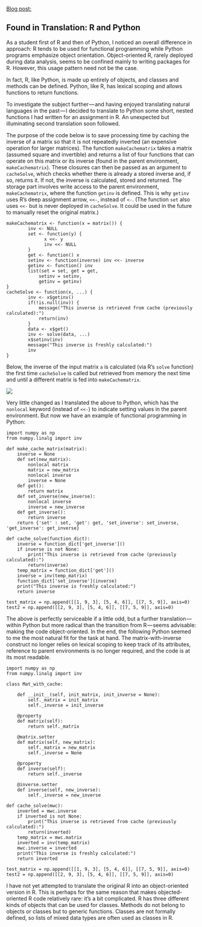 [Blog post:](https://medium.com/@idontneedtoseethat/found-in-translation-r-and-python-f5dac417426f)

## Found in Translation: R and Python

As a student first of R and then of Python, I noticed an overall difference in approach: R tends to be used for functional programming while Python programs emphasize object orientation. Object-oriented R, rarely deployed during data analysis, seems to be confined mainly to writing packages for R. However, this usage pattern need not be the case.

In fact, R, like Python, is made up entirely of objects, and classes and methods can be defined. Python, like R, has lexical scoping and allows functions to return functions.

To investigate the subject further — and having enjoyed translating natural languages in the past — I decided to translate to Python some short, nested functions I had written for an assignment in R. An unexpected but illuminating second translation soon followed.

The purpose of the code below is to save processing time by caching the inverse of a matrix so that it is not repeatedly inverted (an expensive operation for larger matrices). The function `makeCachematrix` takes a matrix (assumed square and invertible) and returns a list of four functions that can operate on this matrix or its inverse (found in the parent environment, `makeCachematrix`). These closures can then be passed as an argument to `cacheSolve`, which checks whether there is already a stored inverse and, if so, returns it. If not, the inverse is calculated, stored and returned. The storage part involves write access to the parent environment, `makeCachematrix`, where the function `getinv` is defined. This is why `getinv` uses R’s deep assignment arrow, `<<-`, instead of `<-`. (The function `set` also uses `<<-` but is never deployed in `cacheSolve`. It could be used in the future to manually reset the original matrix.)

```
makeCachematrix <- function(x = matrix()) {
        inv <- NULL
        set <- function(y) {
              x <<- y
              inv <<- NULL
        }
        get <- function() x
        setinv <- function(inverse) inv <<- inverse
        getinv <- function() inv
        list(set = set, get = get,
            setinv = setinv,
            getinv = getinv)
}
cacheSolve <- function(x, ...) {
        inv <- x$getinv()
        if(!is.null(inv)) {
            message("This inverse is retrieved from cache (previously calculated):")
            return(inv)
        }
        data <- x$get()
        inv <- solve(data, ...)
        x$setinv(inv)
        message("This inverse is freshly calculated:")
        inv
}
```

Below, the inverse of the input matrix `a` is calculated (via R’s `solve` function) the first time `cacheSolve` is called but retrieved from memory the next time and until a different matrix is fed into `makeCachematrix`.

![](python-execution.png)

Very little changed as I translated the above to Python, which has the `nonlocal` keyword (instead of `<<-`) to indicate setting values in the parent environment. But now we have an example of functional programming in Python:

```
import numpy as np
from numpy.linalg import inv

def make_cache_matrix(matrix):
    inverse = None
    def set(new_matrix):
        nonlocal matrix
        matrix = new_matrix
        nonlocal inverse
        inverse = None
    def get():
        return matrix
    def set_inverse(new_inverse):
        nonlocal inverse
        inverse = new_inverse
    def get_inverse():
        return inverse
    return {'set' : set, 'get': get, 'set_inverse': set_inverse, 'get_inverse': get_inverse}

def cache_solve(function_dict):
    inverse = function_dict['get_inverse']()
    if inverse is not None:
        print("This inverse is retrieved from cache (previously calculated):")
        return(inverse)
    temp_matrix = function_dict['get']()
    inverse = inv(temp_matrix)
    function_dict['set_inverse'](inverse)
    print("This inverse is freshly calculated:")
    return inverse

test_matrix = np.append([[1, 9, 3], [5, 4, 6]], [[7, 5, 9]], axis=0)
test2 = np.append([[2, 9, 3], [5, 4, 6]], [[7, 5, 9]], axis=0)

```

The above is perfectly serviceable if a little odd, but a further translation — within Python but more radical than the transition from R — seems advisable: making the code object-oriented. In the end, the following Python seemed to me the most natural fit for the task at hand. The matrix-with-inverse construct no longer relies on lexical scoping to keep track of its attributes, reference to parent environments is no longer required, and the code is at its most readable.

```
import numpy as np
from numpy.linalg import inv

class Mat_with_cache:

    def __init__(self, init_matrix, init_inverse = None):
        self._matrix = init_matrix
        self._inverse = init_inverse

    @property
    def matrix(self):
        return self._matrix

    @matrix.setter
    def matrix(self, new_matrix):
        self._matrix = new_matrix
        self._inverse = None

    @property
    def inverse(self):
        return self._inverse

    @inverse.setter
    def inverse(self, new_inverse):
        self._inverse = new_inverse

def cache_solve(mwc):
    inverted = mwc.inverse
    if inverted is not None:
        print("This inverse is retrieved from cache (previously calculated):")
        return(inverted)
    temp_matrix = mwc.matrix
    inverted = inv(temp_matrix)
    mwc.inverse = inverted
    print("This inverse is freshly calculated:")
    return inverted

test_matrix = np.append([[1, 9, 3], [5, 4, 6]], [[7, 5, 9]], axis=0)
test2 = np.append([[2, 9, 3], [5, 4, 6]], [[7, 5, 9]], axis=0)
```

I have not yet attempted to translate the original R into an object-oriented version in R. This is perhaps for the same reason that makes objected-oriented R code relatively rare: it’s a bit complicated. R has three different kinds of objects that can be used for classes. Methods do not belong to objects or classes but to generic functions. Classes are not formally defined, so lists of mixed data types are often used as classes in R.
